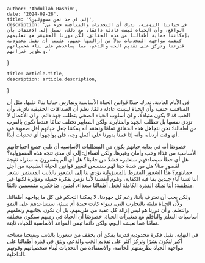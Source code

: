 
    author: 'Abdullah Hashim',
    date: '2024-09-28',
    title: 'إلى اي حد نحن مسوؤلين؟',
    description: 'في حياتنا اليومية، ندرك أن التحديات والمنافسة جزء من الواقع، وأن الحياة ليست عادلة دائمًا. مع ذلك، نميل إلى الاعتقاد بأن بإمكاننا حماية أطفالنا من هذه الحقائق. لكن دورنا الحقيقي هو تعليمهم كيفية مواجهة التحديات بدلاً من إزالتها عنهم. علينا أن نقبل محدودية قدرتنا ونركز على تقديم الحب والدعم، مما يساعدهم على بناء شخصياتهم وتطوير قدراتهم.'
}

    title: article.title,
    description: article.description,
}



في الأيام العادية، ندرك جيدًا قوانين الحياة الأساسية ونمارس حياتنا بناءً عليها، مثل أن المنافسة حتمية وأن الحياة ليست عادلة دائمًا. نعلم أن الصداقات الحقيقية نادرة، وأن الحب قد لا يكون متبادلًا، و ان أسلوب الحياة الصحي يتطلب جهد دائم، و ان الأعمال لا تؤدي نفسها بل تتطلب الجهد والمثابرة. ولكن المعايير تختلف تمامًا عندما نكون بالقرب من أطفالنا؛ نحن نتجاهل هذه الحقائق تمامًا ونعتقد أنه يمكننا جعل حياتهم أقل صعوبة في أي وقت أردناه، وأنه إذا قمنا بدورنا على أكمل وجه، فلن يواجهوا أي تحديات أبدًا.

خصوصًا أنه في بداية حياتهم يكون من المتطلبات الأساسية أن نلبي جميع احتياجاتهم الأساسية من غذاء وحب وأمان وغيرها. ولكن أتساءل: إلى أي مدى تتجه هذه المسؤولية؟ هل أي خطأ سيصادفهم سنعتبره فشلًا من جانبنا؟ هل أي ألم يشعرون به سنراه نتيجة لقصورٍ منا؟ هل من شدة حبنا لهم سنسعى لتغيير قوانين الحياة الطبيعية من أجل حمايتهم؟ هذا الشعور المفرط بالمسؤولية يؤدي بنا إلى الشعور بالذنب المستمر. نشعر أننا لسنا آباء جيدين بما فيه الكفاية، ونلوم أنفسنا لأننا نؤمن بفكرة جميلة ومؤثرة لكنها غير منطقية: أننا نملك القدرة الكاملة لجعل أطفالنا سعداء، آمنين، ضاحكين، متبسمين دائمًا.

ولكن يجب أن نعترف بأننا، رغم كل جهودنا، لا يمكننا التحكم في كل ما يواجهه أطفالنا.
ولأن الحياة مليئة بالتجارب التي، سواء كانت جيدة أم سيئة، ستساعدهم على النمو والتعلم. و أن دورنا هو ليس إزالة كل عقبة من طريقهم، بل أن نكون بجانبهم ونعلمهم أساسيات التعلم والتأقلم مع متغيرات الحياة. خصوصًا أن الحياة في زمنهم ستكون مختلفة تمامًا عما نعيشه اليوم، ولكن دائما تبقى القواعد الأساسية للحياة، ثابتة.

في النهاية، تقبل فكرة محدودية قدرتنا يمكن أن يخفف من شعورنا بالذنب ويمنحنا مساحة أكبر لنكون بشرًا ونركز أكثر على تقديم الحب والدعم، ونثق في قدرة أطفالنا على مواجهة الحياة بطريقتهم الخاصة، والاستفادة من التحديات لبناء شخصياتهم وقوتهم الداخلية.
